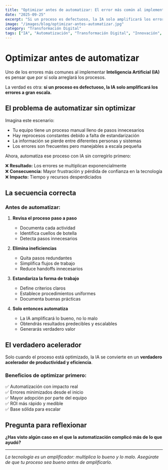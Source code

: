 ```yaml
---
title: "Optimizar antes de automatizar: El error más común al implementar IA"
date: "2025-09-25"
excerpt: "Si un proceso es defectuoso, la IA solo amplificará los errores a gran escala. Descubre por qué debes optimizar antes de automatizar."
image: "/images/blog/optimizar-antes-automatizar.jpg"
category: "Transformación Digital"
tags: ["IA", "Automatización", "Transformación Digital", "Innovación", "Productividad"]
---
```


# Optimizar antes de automatizar

Uno de los errores más comunes al implementar **Inteligencia Artificial (IA)** es pensar que por sí sola arreglará los procesos.

La verdad es otra: **si un proceso es defectuoso, la IA solo amplificará los errores a gran escala.**

## El problema de automatizar sin optimizar

Imagina este escenario:

- Tu equipo tiene un proceso manual lleno de pasos innecesarios
- Hay reprocesos constantes debido a falta de estandarización
- La información se pierde entre diferentes personas y sistemas
- Los errores son frecuentes pero manejables a escala pequeña

Ahora, automatiza ese proceso con IA sin corregirlo primero:

❌ **Resultado:** Los errores se multiplican exponencialmente  
❌ **Consecuencia:** Mayor frustración y pérdida de confianza en la tecnología  
❌ **Impacto:** Tiempo y recursos desperdiciados  

## La secuencia correcta

### Antes de automatizar:

1. **Revisa el proceso paso a paso**
   - Documenta cada actividad
   - Identifica cuellos de botella
   - Detecta pasos innecesarios

2. **Elimina ineficiencias**
   - Quita pasos redundantes
   - Simplifica flujos de trabajo
   - Reduce handoffs innecesarios

3. **Estandariza la forma de trabajo**
   - Define criterios claros
   - Establece procedimientos uniformes
   - Documenta buenas prácticas

4. **Solo entonces automatiza**
   - La IA amplificará lo bueno, no lo malo
   - Obtendrás resultados predecibles y escalables
   - Generarás verdadero valor

## El verdadero acelerador

Solo cuando el proceso está optimizado, la IA se convierte en un **verdadero acelerador de productividad y eficiencia**.

### Beneficios de optimizar primero:

✅ Automatización con impacto real  
✅ Errores minimizados desde el inicio  
✅ Mayor adopción por parte del equipo  
✅ ROI más rápido y medible  
✅ Base sólida para escalar  

## Pregunta para reflexionar

**¿Has visto algún caso en el que la automatización complicó más de lo que ayudó?**

---

*La tecnología es un amplificador: multiplica lo bueno y lo malo. Asegúrate de que tu proceso sea bueno antes de amplificarlo.*

